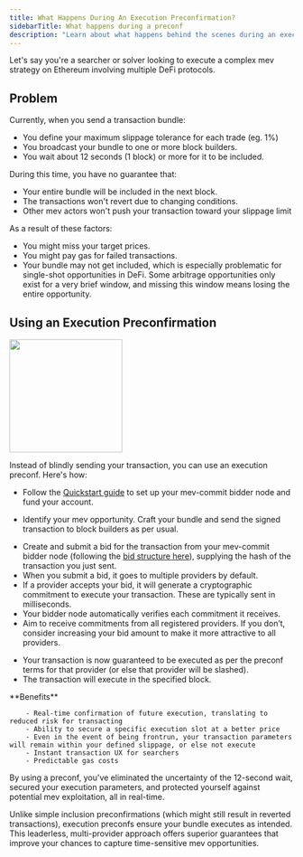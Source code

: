 ```yaml
---
title: What Happens During An Execution Preconfirmation?
sidebarTitle: What happens during a preconf
description: "Learn about what happens behind the scenes during an execution preconfirmation."
---
```


Let's say you're a searcher or solver looking to execute a complex mev strategy on Ethereum involving multiple DeFi protocols.

## Problem

Currently, when you send a transaction bundle:
- You define your maximum slippage tolerance for each trade (eg. 1%)
- You broadcast your bundle to one or more block builders.
- You wait about 12 seconds (1 block) or more for it to be included.

During this time, you have no guarantee that:
- Your entire bundle will be included in the next block.
- The transactions won't revert due to changing conditions.
- Other mev actors won't push your transaction toward your slippage limit

As a result of these factors:
- You might miss your target prices.
- You might pay gas for failed transactions.
- Your bundle may not get included, which is especially problematic for single-shot opportunities in DeFi. Some arbitrage opportunities only exist for a very brief window, and missing this window means losing the entire opportunity.

## Using an Execution Preconfirmation

<img height="200" src="/v0.8.0/images/preconf-process.svg" />

Instead of blindly sending your transaction, you can use an execution preconf. Here's how:
<Steps>
<Step title="Setting up your mev-commit bidder node">

   - Follow the [Quickstart guide](/get-started/quickstart) to set up your mev-commit bidder node and fund your account.
</Step>
<Step title="Prepare your transaction">

   - Identify your mev opportunity. Craft your bundle and send the signed transaction to block builders as per usual.
</Step>
<Step title="Submit a preconf bid">

   - Create and submit a bid for the transaction from your mev-commit bidder node (following the [bid structure here](concepts/bids/bid-structure)), supplying the hash of the transaction you just sent.
   - When you submit a bid, it goes to multiple providers by default.
   - If a provider accepts your bid, it will generate a cryptographic commitment to execute your transaction. These are typically sent in milliseconds.
   - Your bidder node automatically verifies each commitment it receives.
   - Aim to receive commitments from all registered providers. If you don’t, consider increasing your bid amount to make it more attractive to all providers.
</Step>
<Step title="Execution">

   - Your transaction is now guaranteed to be executed as per the preconf terms for that provider (or else that provider will be slashed).
   - The transaction will execute in the specified block.
</Step>
</Steps>
**Benefits**

        - Real-time confirmation of future execution, translating to reduced risk for transacting
        - Ability to secure a specific execution slot at a better price
        - Even in the event of being frontrun, your transaction parameters will remain within your defined slippage, or else not execute
        - Instant transaction UX for searchers
        - Predictable gas costs

By using a preconf, you've eliminated the uncertainty of the 12-second wait, secured your execution parameters, and protected yourself against potential mev exploitation, all in real-time. 

Unlike simple inclusion preconfirmations (which might still result in reverted transactions), execution preconfs ensure your bundle executes as intended. This leaderless, multi-provider approach offers superior guarantees that improve your chances to capture time-sensitive mev opportunities.


